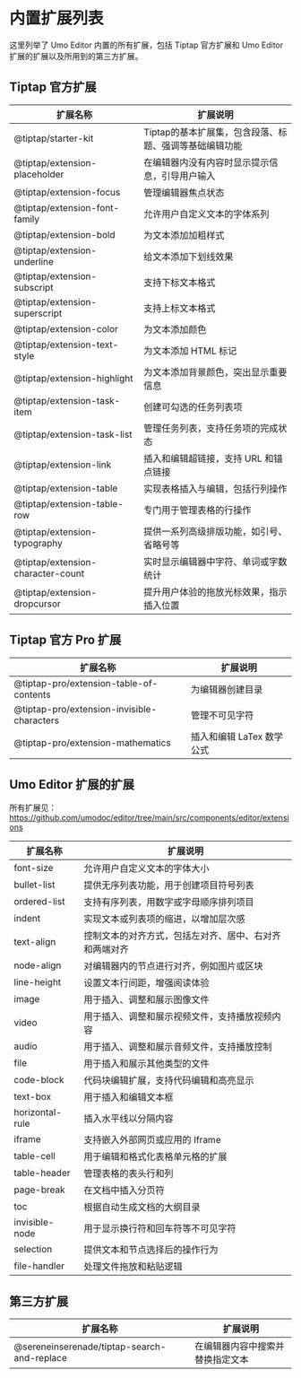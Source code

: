 # 内置扩展列表

这里列举了 Umo Editor 内置的所有扩展，包括 Tiptap 官方扩展和 Umo Editor 扩展的扩展以及所用到的第三方扩展。

## Tiptap 官方扩展

| 扩展名称 | 扩展说明 |
| --- | --- |
| @tiptap/starter-kit | Tiptap的基本扩展集，包含段落、标题、强调等基础编辑功能 |
| @tiptap/extension-placeholder | 在编辑器内没有内容时显示提示信息，引导用户输入 |
| @tiptap/extension-focus | 管理编辑器焦点状态 |
| @tiptap/extension-font-family | 允许用户自定义文本的字体系列 |
| @tiptap/extension-bold | 为文本添加加粗样式 |
| @tiptap/extension-underline | 给文本添加下划线效果 |
| @tiptap/extension-subscript | 支持下标文本格式 |
| @tiptap/extension-superscript | 支持上标文本格式 |
| @tiptap/extension-color | 为文本添加颜色 |
| @tiptap/extension-text-style | 为文本添加 HTML 标记 |
| @tiptap/extension-highlight | 为文本添加背景颜色，突出显示重要信息 |
| @tiptap/extension-task-item | 创建可勾选的任务列表项 |
| @tiptap/extension-task-list | 管理任务列表，支持任务项的完成状态 |
| @tiptap/extension-link | 插入和编辑超链接，支持 URL 和锚点链接 |
| @tiptap/extension-table | 实现表格插入与编辑，包括行列操作 |
| @tiptap/extension-table-row | 专门用于管理表格的行操作 |
| @tiptap/extension-typography | 提供一系列高级排版功能，如引号、省略号等 |
| @tiptap/extension-character-count | 实时显示编辑器中字符、单词或字数统计 |
| @tiptap/extension-dropcursor | 提升用户体验的拖放光标效果，指示插入位置 |

## Tiptap 官方 Pro 扩展

| 扩展名称 | 扩展说明 |
| --- | --- |
| @tiptap-pro/extension-table-of-contents | 为编辑器创建目录 |
| @tiptap-pro/extension-invisible-characters | 管理不可见字符 |
| @tiptap-pro/extension-mathematics | 插入和编辑 LaTex 数学公式 |

## Umo Editor 扩展的扩展

所有扩展见：https://github.com/umodoc/editor/tree/main/src/components/editor/extensions

| 扩展名称 | 扩展说明 |
| --- | --- |
| font-size | 允许用户自定义文本的字体大小 |
| bullet-list | 提供无序列表功能，用于创建项目符号列表 |
| ordered-list | 支持有序列表，用数字或字母顺序排列项目 |
| indent | 实现文本或列表项的缩进，以增加层次感 |
| text-align | 控制文本的对齐方式，包括左对齐、居中、右对齐和两端对齐 |
| node-align | 对编辑器内的节点进行对齐，例如图片或区块 |
| line-height | 设置文本行间距，增强阅读体验 |
| image | 用于插入、调整和展示图像文件 |
| video | 用于插入、调整和展示视频文件，支持播放视频内容 |
| audio | 用于插入、调整和展示音频文件，支持播放控制 |
| file | 用于插入和展示其他类型的文件 |
| code-block | 代码块编辑扩展，支持代码编辑和高亮显示 |
| text-box | 用于插入和编辑文本框 |
| horizontal-rule | 插入水平线以分隔内容 |
| iframe | 支持嵌入外部网页或应用的 Iframe |
| table-cell | 用于编辑和格式化表格单元格的扩展 |
| table-header | 管理表格的表头行和列 |
| page-break | 在文档中插入分页符 |
| toc | 根据自动生成文档的大纲目录 |
| invisible-node | 用于显示换行符和回车符等不可见字符 |
| selection | 提供文本和节点选择后的操作行为 |
| file-handler | 处理文件拖放和粘贴逻辑 |

## 第三方扩展

| 扩展名称 | 扩展说明 |
| --- | --- |
| @sereneinserenade/tiptap-search-and-replace | 在编辑器内容中搜索并替换指定文本 |

